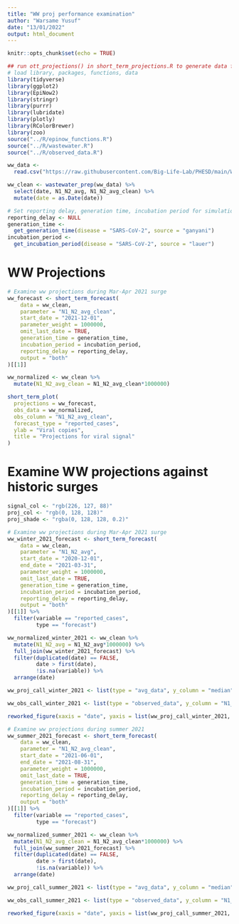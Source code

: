 ```yaml
---
title: "WW proj performance examination"
author: "Warsame Yusuf"
date: "13/01/2022"
output: html_document
---
```


```r
knitr::opts_chunk$set(echo = TRUE)
```

```r
## run ott_projections() in short_term_projections.R to generate data for plots
# load library, packages, functions, data
library(tidyverse)
library(ggplot2)
library(EpiNow2)
library(stringr)
library(purrr)
library(lubridate)
library(plotly)
library(RColorBrewer)
library(zoo)
source("../R/epinow_functions.R")
source("../R/wastewater.R")
source("../R/observed_data.R")

ww_data <-
  read.csv("https://raw.githubusercontent.com/Big-Life-Lab/PHESD/main/Wastewater/Ottawa/Data/wastewater_virus.csv")

ww_clean <- wastewater_prep(ww_data) %>%
  select(date, N1_N2_avg, N1_N2_avg_clean) %>%
  mutate(date = as.Date(date))

# Set reporting delay, generation time, incubation period for simulation
reporting_delay <- NULL
generation_time <-
  get_generation_time(disease = "SARS-CoV-2", source = "ganyani")
incubation_period <-
  get_incubation_period(disease = "SARS-CoV-2", source = "lauer")
```

# WW Projections

```r
# Examine ww projections during Mar-Apr 2021 surge
ww_forecast <- short_term_forecast(
    data = ww_clean,
    parameter = "N1_N2_avg_clean",
    start_date = "2021-12-01",
    parameter_weight = 1000000,
    omit_last_date = TRUE,
    generation_time = generation_time,
    incubation_period = incubation_period,
    reporting_delay = reporting_delay,
    output = "both"
)[[1]]

ww_normalized <- ww_clean %>%
  mutate(N1_N2_avg_clean = N1_N2_avg_clean*1000000)

short_term_plot(
  projections = ww_forecast,
  obs_data = ww_normalized,
  obs_column = "N1_N2_avg_clean",
  forecast_type = "reported_cases",
  ylab = "Viral copies",
  title = "Projections for viral signal"
)
```

# Examine WW projections against historic surges

```r
signal_col <- "rgb(226, 127, 88)"
proj_col <- "rgb(0, 128, 128)"
proj_shade <- "rgba(0, 128, 128, 0.2)"

# Examine ww projections during Mar-Apr 2021 surge
ww_winter_2021_forecast <- short_term_forecast(
    data = ww_clean,
    parameter = "N1_N2_avg",
    start_date = "2020-12-01",
    end_date = "2021-03-31",
    parameter_weight = 1000000,
    omit_last_date = TRUE,
    generation_time = generation_time,
    incubation_period = incubation_period,
    reporting_delay = reporting_delay,
    output = "both"
)[[1]] %>%
  filter(variable == "reported_cases",
         type == "forecast")

ww_normalized_winter_2021 <- ww_clean %>%
  mutate(N1_N2_avg = N1_N2_avg*1000000) %>%
  full_join(ww_winter_2021_forecast) %>%
  filter(duplicated(date) == FALSE,
         date > first(date),
         !is.na(variable)) %>%
  arrange(date)

ww_proj_call_winter_2021 <- list(type = "avg_data", y_column = "median", name = "Historic projected viral signal", short_name = "projections", color = proj_col, width = 4)

ww_obs_call_winter_2021 <- list(type = "observed_data", y_column = "N1_N2_avg", name = "Observed historic viral signal", short_name = "Daily signal", color = signal_col, opacity = 0.5)

reworked_figure(xaxis = "date", yaxis = list(ww_proj_call_winter_2021, ww_obs_call_winter_2021), error_bands = TRUE, error_data = c("upper_90", "lower_90"), error_col = proj_shade, titles = c(y = "Viral signal", x = "Date", title = "WW projections vs observed signal: Apr 2021"), data = ww_normalized_winter_2021, ticks = FALSE)
```

```r
# Examine ww projections during summer 2021
ww_summer_2021_forecast <- short_term_forecast(
    data = ww_clean,
    parameter = "N1_N2_avg_clean",
    start_date = "2021-06-01",
    end_date = "2021-08-31",
    parameter_weight = 1000000,
    omit_last_date = TRUE,
    generation_time = generation_time,
    incubation_period = incubation_period,
    reporting_delay = reporting_delay,
    output = "both"
)[[1]] %>%
  filter(variable == "reported_cases",
         type == "forecast")

ww_normalized_summer_2021 <- ww_clean %>%
  mutate(N1_N2_avg_clean = N1_N2_avg_clean*1000000) %>%
  full_join(ww_summer_2021_forecast) %>%
  filter(duplicated(date) == FALSE,
         date > first(date),
         !is.na(variable)) %>%
  arrange(date)

ww_proj_call_summer_2021 <- list(type = "avg_data", y_column = "median", name = "Historic projected viral signal", short_name = "projections", color = proj_col, width = 4)

ww_obs_call_summer_2021 <- list(type = "observed_data", y_column = "N1_N2_avg_clean", name = "Observed historic viral signal", short_name = "Daily signal", color = signal_col, opacity = 0.5)

reworked_figure(xaxis = "date", yaxis = list(ww_proj_call_summer_2021, ww_obs_call_summer_2021), error_bands = TRUE, error_data = c("upper_90", "lower_90"), error_col = proj_shade, titles = c(y = "Viral signal", x = "Date", title = "WW projections vs observed signal: Sept 2021"), data = ww_normalized_summer_2021, ticks = FALSE)
```
